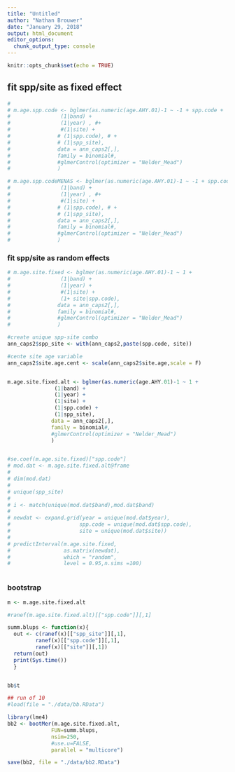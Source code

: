 ```yaml
---
title: "Untitled"
author: "Nathan Brouwer"
date: "January 29, 2018"
output: html_document
editor_options: 
  chunk_output_type: console
---
```


```r
knitr::opts_chunk$set(echo = TRUE)
```



## fit spp/site as fixed effect
```r

# 
# m.age.spp.code <- bglmer(as.numeric(age.AHY.01)-1 ~ -1 + spp.code +
#                (1|band) +
#                (1|year) , #+
#                #(1|site) +
#               # (1|spp.code), # +
#               # (1|spp_site),
#               data = ann_caps2[,],
#               family = binomial#,
#               #glmerControl(optimizer = "Nelder_Mead")
#               )
```

```r
# m.age.spp.codeMENAS <- bglmer(as.numeric(age.AHY.01)-1 ~ -1 + spp.code:site +
#                (1|band) +
#                (1|year) , #+
#                #(1|site) +
#               # (1|spp.code), # +
#               # (1|spp_site),
#               data = ann_caps2[,],
#               family = binomial#,
#               #glmerControl(optimizer = "Nelder_Mead")
#               )
```




### fit spp/site as random effects
```r
# m.age.site.fixed <- bglmer(as.numeric(age.AHY.01)-1 ~ 1 +
#                (1|band) +
#                (1|year) +
#                #(1|site) +
#                (1+ site|spp.code),
#               data = ann_caps2[,],
#               family = binomial#,
#               #glmerControl(optimizer = "Nelder_Mead")
#               )

#create unique spp-site combo
ann_caps2$spp_site <- with(ann_caps2,paste(spp.code, site))

#cente site age variable
ann_caps2$site.age.cent <- scale(ann_caps2$site.age,scale = F)


m.age.site.fixed.alt <- bglmer(as.numeric(age.AHY.01)-1 ~ 1 +
               (1|band) +
               (1|year) +
               (1|site) +
               (1|spp.code) +
               (1|spp_site),
              data = ann_caps2[,],
              family = binomial#,
              #glmerControl(optimizer = "Nelder_Mead")
              )


#se.coef(m.age.site.fixed)["spp.code"]
# mod.dat <- m.age.site.fixed.alt@frame
# 
# dim(mod.dat)
# 
# unique(spp_site)
# 
# i <- match(unique(mod.dat$band),mod.dat$band)
# 
# newdat <- expand.grid(year = unique(mod.dat$year),
#                      spp.code = unique(mod.dat$spp.code),
#                      site = unique(mod.dat$site))
# 
# predictInterval(m.age.site.fixed,
#                 as.matrix(newdat),
#                 which = "random", 
#                 level = 0.95,n.sims =100)
```



```r

```


### bootstrap
```r
m <- m.age.site.fixed.alt

#ranef(m.age.site.fixed.alt)[["spp.code"]][,1]

summ.blups <- function(x){
  out <- c(ranef(x)[["spp_site"]][,1],
         ranef(x)[["spp.code"]][,1],
         ranef(x)[["site"]][,1])
  return(out)
  print(Sys.time())
  }


bb$t

```

```r
## run of 10
#load(file = "./data/bb.RData")

```

```r
library(lme4)
bb2 <- bootMer(m.age.site.fixed.alt,
              FUN=summ.blups,
              nsim=250,
              #use.u=FALSE,
              parallel = "multicore")

save(bb2, file = "./data/bb2.RData")

```

```r

```

